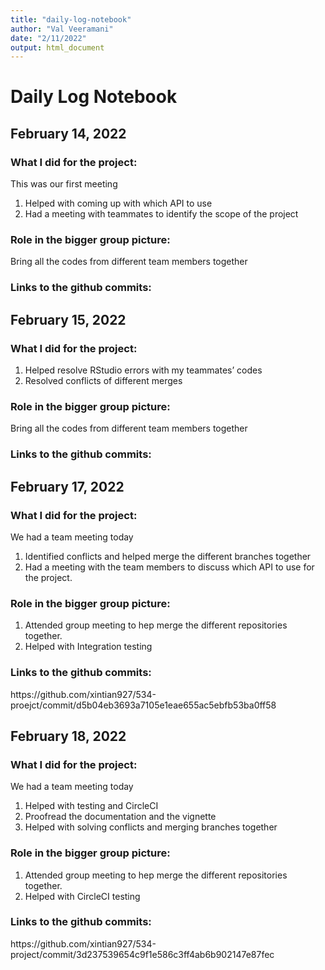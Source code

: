 ```yaml
---
title: "daily-log-notebook"
author: "Val Veeramani"
date: "2/11/2022"
output: html_document
---
```


# Daily Log Notebook

## February 14, 2022
### What I did for the project:

This was our first meeting

1. Helped with coming up with which API to use
2. Had a meeting with teammates to identify the scope of the project

### Role in the bigger group picture: 
Bring all the codes from different team members together

### Links to the github commits:

## February 15, 2022
### What I did for the project:
1. Helped resolve RStudio errors with my teammates' codes
2. Resolved conflicts of different merges

### Role in the bigger group picture: 
Bring all the codes from different team members together

### Links to the github commits:

## February 17, 2022
### What I did for the project:

We had a team meeting today

1. Identified conflicts and helped merge the different branches together
2. Had a meeting with the team members to discuss which API to use for the project.

### Role in the bigger group picture:
1. Attended group meeting to hep merge the different repositories together.
2. Helped with Integration testing

### Links to the github commits:
https://github.com/xintian927/534-proejct/commit/d5b04eb3693a7105e1eae655ac5ebfb53ba0ff58

## February 18, 2022
### What I did for the project:

We had a team meeting today

1. Helped with testing and CircleCI
2. Proofread the documentation and the vignette
3. Helped with solving conflicts and merging branches together

### Role in the bigger group picture:
1. Attended group meeting to hep merge the different repositories together.
2. Helped with CircleCI testing

### Links to the github commits:
https://github.com/xintian927/534-project/commit/3d237539654c9f1e586c3ff4ab6b902147e87fec
